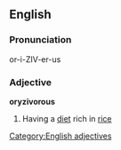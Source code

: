 ==English==
===Pronunciation===
or-i-ZIV-er-us 
===Adjective===
'''oryzivorous'''
#Having a [[diet]] rich in [[rice]]
[[Category:English adjectives]]